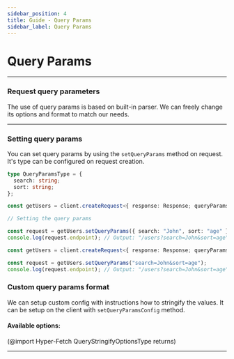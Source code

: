 ```yaml
---
sidebar_position: 4
title: Guide - Query Params
sidebar_label: Query Params
---
```


# Query Params

---

### Request query parameters

The use of query params is based on built-in parser. We can freely change its options and format to match our needs.

---

### Setting query params

You can set query params by using the `setQueryParams` method on request. It's type can be configured on request
creation.

```ts
type QueryParamsType = {
  search: string;
  sort: string;
};

const getUsers = client.createRequest<{ response: Response; queryParams: QueryParamsType }>()({ endpoint: "/users" });

// Setting the query params

const request = getUsers.setQueryParams({ search: "John", sort: "age" });
console.log(request.endpoint); // Output: "/users?search=John&sort=age"
```

```ts
const getUsers = client.createRequest<{ response: Response; queryParams: string }>()({ endpoint: "/users" });

const request = getUsers.setQueryParams("search=John&sort=age");
console.log(request.endpoint); // Output: "/users?search=John&sort=age"
```

### Custom query params format

We can setup custom config with instructions how to stringify the values. It can be setup on the client with
`setQueryParamsConfig` method.

#### Available options:

(@import Hyper-Fetch QueryStringifyOptionsType returns)

---
